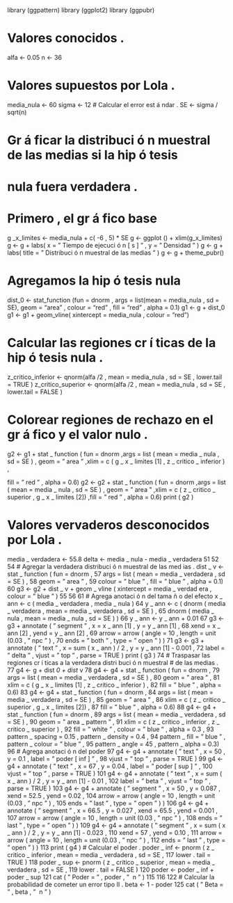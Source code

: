 library (ggpattern)
library (ggplot2)
library (ggpubr)

# Valores conocidos .
alfa <- 0.05
n <- 36

# Valores supuestos por Lola .
media_nula <- 60
sigma <- 12
# Calcular el error est á ndar .
SE <- sigma / sqrt(n)

# Gr á ficar la distribuci ó n muestral de las medias si la hip ó tesis
# nula fuera verdadera .

# Primero , el gr á fico base
g _x_limites <- media_nula + c( -6 , 5) * SE
g <- ggplot () + xlim(g_x_limites)
g <- g + labs( x = " Tiempo de ejecuci ó n [ s ] " , y = " Densidad " )
g <- g + labs( title = " Distribuci ó n muestral de las medias " )
g <- g + theme_pubr()

# Agregamos la hip ó tesis nula
dist_0 <- stat_function (fun = dnorm , args = list(mean = media_nula , sd = SE),
geom = "area" ,
colour = "red" , fill = "red" , alpha = 0.1)
g1 <- g + dist_0
g1 <- g1 + geom_vline( xintercept = media_nula , colour = "red")

# Calcular las regiones cr í ticas de la hip ó tesis nula .
z_critico_inferior <- qnorm(alfa /2 , mean = media_nula , sd = SE , lower.tail = TRUE )
z_critico_superior <- qnorm(alfa /2 , mean = media_nula , sd = SE , lower.tail = FALSE )



# Colorear regiones de rechazo en el gr á fico y el valor nulo .
g2 <- g1 + stat _ function ( fun = dnorm ,args = list ( mean = media _ nula , sd = SE ) ,
geom = " area " ,xlim = c ( g _ x _ limites [1] , z _ critico _ inferior ) ,

fill = " red " , alpha = 0.6)
g2 <- g2 + stat _ function ( fun = dnorm ,args = list ( mean = media _ nula , sd = SE ) ,
geom = " area " ,xlim = c ( z _ critico _ superior , g _ x _ limites [2]) ,fill = " red " , alpha = 0.6)
print ( g2 )

# Valores vervaderos desconocidos por Lola .
media _ verdadera <- 55.8
delta <- media _ nula - media _ verdadera
51
52
54
# Agregar la verdadera distribuci ó n muestral de las med ias .
dist _ v <- stat _ function ( fun = dnorm ,
57
args = list ( mean = media _ verdadera , sd = SE ) ,
58
geom = " area " ,
59
colour = " blue " , fill = " blue " , alpha = 0.1)
60 g3 <- g2 + dist _ v + geom _ vline ( xintercept = media _ verdad era , colour = " blue " )
55
56
61
# Agrega anotaci ó n del tama ñ o del efecto
x _ ann <- c ( media _ verdadera , media _ nula )
64 y _ ann <- c ( dnorm ( media _ verdadera , mean = media _ verdadera , sd = SE ) ,
65
dnorm ( media _ nula , mean = media _ nula , sd = SE ) )
66 y _ ann <- y _ ann + 0.01
67 g3 <- g3 + annotate ( " segment " , x = x _ ann [1] , y = y _ ann [1] ,
68
xend = x _ ann [2] , yend = y _ ann [2] ,
69
arrow = arrow ( angle = 10 , length = unit (0.03 , " npc " ) ,
70
ends = " both " , type = " open " ) )
71 g3 <- g3 + annotate ( " text " , x = sum ( x _ ann ) / 2 , y = y _ ann [1] - 0.001 ,
72
label = " delta " , vjust = " top " , parse = TRUE )
print ( g3 )
74
# Traspasar las regiones cr í ticas a la verdadera distri buci ó n muestral
# de las medias .
77 g4 <- g + dist _0 + dist _ v
78 g4 <- g4 + stat _ function ( fun = dnorm ,
79
args = list ( mean = media _ verdadera , sd = SE ) ,
80
geom = " area " ,
81
xlim = c ( g _ x _ limites [1] , z _ critico _ inferior ) ,
82
fill = " blue " , alpha = 0.6)
83 g4 <- g4 + stat _ function ( fun = dnorm ,
84
args = list ( mean = media _ verdadera , sd = SE ) ,
85
geom = " area " ,
86
xlim = c ( z _ critico _ superior , g _ x _ limites [2]) ,
87
fill = " blue " , alpha = 0.6)
88 g4 <- g4 + stat _ function ( fun = dnorm ,
89
args = list ( mean = media _ verdadera , sd = SE ) ,
90
geom = " area _ pattern " ,
91
xlim = c ( z _ critico _ inferior , z _ critico _ superior ) ,
92
fill = " white " , colour = " blue " , alpha = 0.3 ,
93
pattern _ spacing = 0.15 , pattern _ density = 0.4 ,
94
pattern _ fill = " blue " , pattern _ colour = " blue " ,
95
pattern _ angle = 45 , pattern _ alpha = 0.3)
96 # Agrega anotaci ó n del poder
97 g4 <- g4 + annotate ( " text " , x = 50 , y = 0.1 , label = " poder [ inf ] " ,
98
vjust = " top " , parse = TRUE )
99 g4 <- g4 + annotate ( " text " , x = 67 , y = 0.04 , label = " poder [ sup ] " ,
100
vjust = " top " , parse = TRUE )
101 g4 <- g4 + annotate ( " text " , x = sum ( x _ ann ) / 2 , y = y _ ann [1] - 0.01 ,
102
label = " beta " , vjust = " top " , parse = TRUE )
103 g4 <- g4 + annotate ( " segment " , x = 50 , y = 0.087 , xend = 52.5 , yend = 0.02 ,
104
arrow = arrow ( angle = 10 , length = unit (0.03 , " npc " ) ,
105
ends = " last " , type = " open " ) )
106 g4 <- g4 + annotate ( " segment " , x = 66.5 , y = 0.027 , xend = 65.5 , yend = 0.001 ,
107
arrow = arrow ( angle = 10 , length = unit (0.03 , " npc " ) ,
108
ends = " last " , type = " open " ) )
109 g4 <- g4 + annotate ( " segment " , x = sum ( x _ ann ) / 2 , y = y _ ann [1] - 0.023 ,
110
xend = 57 , yend = 0.10 ,
111
arrow = arrow ( angle = 10 , length = unit (0.03 , " npc " ) ,
112
ends = " last " , type = " open " ) )
113 print ( g4 )
# Calcular el poder .
poder _ inf <- pnorm ( z _ critico _ inferior , mean = media _ verdadera , sd = SE ,
117
lower . tail = TRUE )
118 poder _ sup <- pnorm ( z _ critico _ superior , mean = media _ verdadera , sd = SE ,
119
lower . tail = FALSE )
120 poder <- poder _ inf + poder _ sup
121 cat ( " Poder = " , poder , " \ n " )
115
116
122
# Calcular la probabilidad de cometer un error tipo II .
beta <- 1 - poder
125 cat ( " Beta = " , beta , " \ n " )
